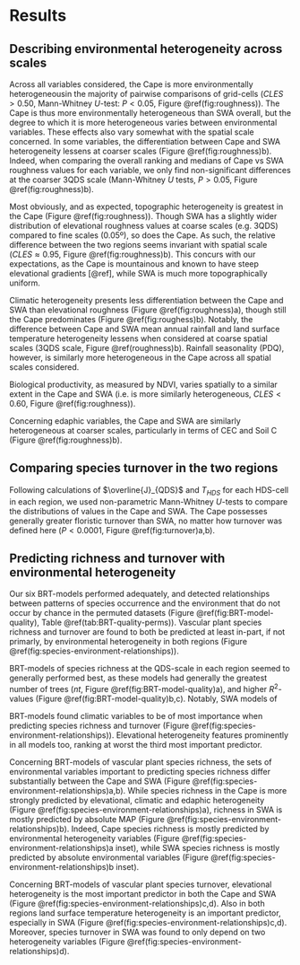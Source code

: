 # Results

## Describing environmental heterogeneity across scales

Across all variables considered, the Cape is more environmentally heterogeneous<!--(i.e. grid-cells are more different from each of their neighbouring cells)-->in the majority of pairwise comparisons of grid-cells ($CLES > 0.50$, Mann-Whitney $U$-test: $P < 0.05$, Figure \@ref(fig:roughness)). The Cape is thus more environmentally heterogeneous than SWA overall, but the degree to which it is more heterogeneous varies between environmental variables. These effects also vary somewhat with the spatial scale concerned. In some variables, the differentiation between Cape and SWA heterogeneity lessens at coarser scales (Figure \@ref(fig:roughness)b). Indeed, when comparing the overall ranking and medians of Cape vs SWA roughness values for each variable, we only find non-significant differences at the coarser 3QDS scale (Mann-Whitney $U$ tests, $P > 0.05$, Figure \@ref(fig:roughness)b).

Most obviously, and as expected, topographic heterogeneity is greatest in the Cape (Figure \@ref(fig:roughness)). Though SWA has a slightly wider distribution of elevational roughness values at coarse scales (e.g. 3QDS) compared to fine scales (0.05º), so does the Cape. As such, the relative difference between the two regions seems invariant with spatial scale ($CLES \approx 0.95$, Figure \@ref(fig:roughness)b). This concurs with our expectations, as the Cape is mountainous and known to have steep elevational gradients [@ref], while SWA is much more topographically uniform.

<!--
Intuitively, then, elevation serves as a "benchmark test" for our comparisons of EH here, as it is well known and expected that the Cape should be more elevationally heterogeneous than SWA. Additionally, we can conclude that although there are greater extreme values of Cape elevational roughness at 0.05º x 0.05º scales, larger sections of land (i.e. 3QDS-cells) are are more different from each other in the Cape than the same sized sections are different from each other in SWA.
-->

Climatic heterogeneity presents less differentiation between the Cape and SWA than elevational roughness (Figure \@ref(fig:roughness)a), though still the Cape predominates (Figure \@ref(fig:roughess)b). Notably, the difference between Cape and SWA mean annual rainfall and land surface temperature heterogeneity lessens when considered at coarse spatial scales (3QDS scale, Figure \@ref(roughness)b). Rainfall seasonality (PDQ), however, is similarly more heterogeneous in the Cape across all spatial scales considered.

Biological productivity, as measured by NDVI, varies spatially to a similar extent in the Cape and SWA (i.e. is more similarly heterogeneous, $CLES < 0.60$, Figure \@ref(fig:roughness)).

Concerning edaphic variables, the Cape and SWA are similarly heterogeneous at coarser scales, particularly in terms of CEC and Soil C (Figure \@ref(fig:roughness)b).

## Comparing species turnover in the two regions

Following calculations of $\overline{J}_{QDS}$ and $T_{HDS}$ for each HDS-cell in each region, we used non-parametric Mann-Whitney $U$-tests to compare the distributions of values in the Cape and SWA. The Cape possesses generally greater floristic turnover than SWA, no matter how turnover was defined here ($P < 0.0001$, Figure \@ref(fig:turnover)a,b).

## Predicting richness and turnover with environmental heterogeneity

Our six BRT-models performed adequately, and detected relationships between patterns of species occurrence and the environment that do not occur by chance in the permuted datasets (Figure \@ref(fig:BRT-model-quality), Table \@ref(tab:BRT-quality-perms)). Vascular plant species richness and turnover are found to both be predicted at least in-part, if not primarly, by environmental heterogeneity in both regions (Figure \@ref(fig:species-environment-relationships)).

BRT-models of species richness at the QDS-scale in each region seemed to generally performed best, as these models had generally the greatest number of trees ($nt$, Figure \@ref(fig:BRT-model-quality)a), and higher $R^2$-values (Figure \@ref(fig:BRT-model-quality)b,c). Notably, SWA models of 

BRT-models found climatic variables to be of most importance when predicting species richness and turnover (Figure \@ref(fig:species-environment-relationships)). Elevational heterogeneity features prominently in all models too, ranking at worst the third most important predictor.

Concerning BRT-models of vascular plant species richness, the sets of environmental variables important to predicting species richness differ substantially between the Cape and SWA (Figure \@ref(fig:species-environment-relationships)a,b<!--TODO:fig-XX-Cape-minus-SWA.png-->). While species richness in the Cape is more strongly predicted by elevational, climatic and edaphic heterogeneity (Figure \@ref(fig:species-environment-relationships)a), richness in SWA is mostly predicted by absolute MAP (Figure \@ref(fig:species-environment-relationships)b). Indeed, Cape species richness is mostly predicted by environmental heterogeneity variables (Figure \@ref(fig:species-environment-relationships)a inset), while SWA species richness is mostly predicted by absolute environmental variables (Figure \@ref(fig:species-environment-relationships)b inset).

Concerning BRT-models of vascular plant species turnover, elevational heterogeneity is the most important predictor in both the Cape and SWA (Figure \@ref(fig:species-environment-relationships)c,d). Also in both regions land surface temperature heterogeneity is an important predictor, especially in SWA (Figure \@ref(fig:species-environment-relationships)c,d). Moreover, species turnover in SWA was found to only depend on two heterogeneity variables (Figure \@ref(fig:species-environment-relationships)d).
